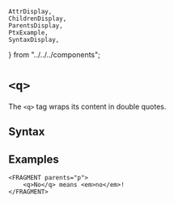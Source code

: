     AttrDisplay,
    ChildrenDisplay,
    ParentsDisplay,
    PtxExample,
    SyntaxDisplay,
} from "../../../components";

# `<q>`

The `<q>` tag wraps its content in double quotes.

## Syntax

<SyntaxDisplay name="q" />

## Examples

```ptx-example
<FRAGMENT parents="p">
    <q>No</q> means <em>no</em>!
</FRAGMENT>
```
